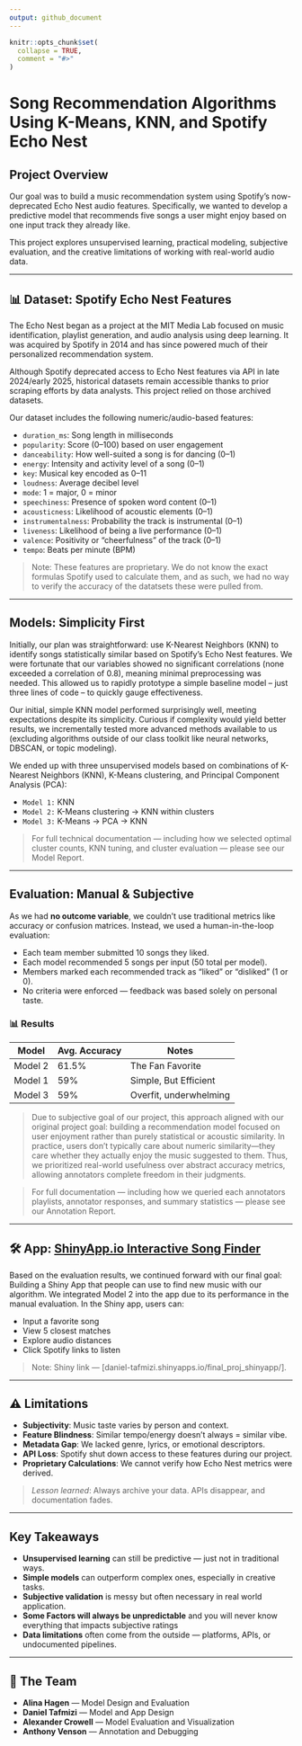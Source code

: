 ```yaml
---
output: github_document
---
```


<!-- README.md is generated from README.Rmd. Please edit that file -->

```r
knitr::opts_chunk$set(
  collapse = TRUE,
  comment = "#>"
)
```

# Song Recommendation Algorithms Using K-Means, KNN, and Spotify Echo Nest

## Project Overview

Our goal was to build a music recommendation system using Spotify’s now-deprecated Echo Nest audio features. Specifically, we wanted to develop a predictive model that recommends five songs a user might enjoy based on one input track they already like.

This project explores unsupervised learning, practical modeling, subjective evaluation, and the creative limitations of working with real-world audio data.

---

## 📊 Dataset: Spotify Echo Nest Features

The Echo Nest began as a project at the MIT Media Lab focused on music identification, playlist generation, and audio analysis using deep learning. It was acquired by Spotify in 2014 and has since powered much of their personalized recommendation system. 

Although Spotify deprecated access to Echo Nest features via API in late 2024/early 2025, historical datasets remain accessible thanks to prior scraping efforts by data analysts. This project relied on those archived datasets.

Our dataset includes the following numeric/audio-based features:

- `duration_ms`: Song length in milliseconds  
- `popularity`: Score (0–100) based on user engagement  
- `danceability`: How well-suited a song is for dancing (0–1)  
- `energy`: Intensity and activity level of a song (0–1)  
- `key`: Musical key encoded as 0–11  
- `loudness`: Average decibel level  
- `mode`: 1 = major, 0 = minor  
- `speechiness`: Presence of spoken word content (0–1)  
- `acousticness`: Likelihood of acoustic elements (0–1)  
- `instrumentalness`: Probability the track is instrumental (0–1)  
- `liveness`: Likelihood of being a live performance (0–1)  
- `valence`: Positivity or “cheerfulness” of the track (0–1)  
- `tempo`: Beats per minute (BPM)  

> Note: These features are proprietary. We do not know the exact formulas Spotify used to calculate them, and as such, we had no way to verify the accuracy of the datatsets these were pulled from.

---

## Models: Simplicity First

Initially, our plan was straightforward: use K-Nearest Neighbors (KNN) to identify songs statistically similar based on Spotify’s Echo Nest features. We were fortunate that our variables showed no significant correlations (none exceeded a correlation of 0.8), meaning minimal preprocessing was needed. This allowed us to rapidly prototype a simple baseline model -- just three lines of code -- to quickly gauge effectiveness.

Our initial, simple KNN model performed surprisingly well, meeting expectations despite its simplicity. Curious if complexity would yield better results, we incrementally tested more advanced methods available to us (excluding algorithms outside of our class toolkit like neural networks, DBSCAN, or topic modeling). 

We ended up with three unsupervised models based on combinations of K-Nearest Neighbors (KNN), K-Means clustering, and Principal Component Analysis (PCA):

- `Model 1:` KNN
- `Model 2:` K-Means clustering → KNN within clusters  
- `Model 3:` K-Means → PCA → KNN  


> For full technical documentation — including how we selected optimal cluster counts, KNN tuning, and cluster evaluation — please see our Model Report.


---

## Evaluation: Manual & Subjective

As we had **no outcome variable**, we couldn’t use traditional metrics like accuracy or confusion matrices. Instead, we used a human-in-the-loop evaluation:

- Each team member submitted 10 songs they liked.
- Each model recommended 5 songs per input (50 total per model).
- Members marked each recommended track as “liked” or “disliked” (1 or 0).
- No criteria were enforced — feedback was based solely on personal taste.

### 📊 Results

| Model   | Avg. Accuracy  | Notes                   |
|---------|----------------|------------------------|
| Model 2 | 61.5%          | The Fan Favorite       |
| Model 1 | 59%            | Simple, But Efficient  |
| Model 3 | 59%            | Overfit, underwhelming |

> Due to subjective goal of our project, this approach aligned with our original project goal: building a recommendation model focused on user enjoyment rather than purely statistical or acoustic similarity. In practice, users don’t typically care about numeric similarity—they care whether they actually enjoy the music suggested to them. Thus, we prioritized real-world usefulness over abstract accuracy metrics, allowing annotators complete freedom in their judgments.

> For full documentation — including how we queried each annotators playlists, annotator responses, and summary statistics — please see our Annotation Report.

---

## 🛠️ App: [ShinyApp.io Interactive Song Finder](#)

Based on the evaluation results, we continued forward with our final goal: Building a Shiny App that people can use to find new music with our algorithm. We integrated Model 2 into the app due to its performance in the manual evaluation. In the Shiny app, users can:

- Input a favorite song  
- View 5 closest matches  
- Explore audio distances  
- Click Spotify links to listen  

> Note: Shiny link — [daniel-tafmizi.shinyapps.io/final_proj_shinyapp/].

---

## ⚠️ Limitations

- **Subjectivity**: Music taste varies by person and context.  
- **Feature Blindness**: Similar tempo/energy doesn't always = similar vibe.  
- **Metadata Gap**: We lacked genre, lyrics, or emotional descriptors.  
- **API Loss**: Spotify shut down access to these features during our project.  
- **Proprietary Calculations**: We cannot verify how Echo Nest metrics were derived.

> *Lesson learned*: Always archive your data. APIs disappear, and documentation fades.

---

## Key Takeaways

- **Unsupervised learning** can still be predictive — just not in traditional ways.
- **Simple models** can outperform complex ones, especially in creative tasks.
- **Subjective validation** is messy but often necessary in real world application.
- **Some Factors will always be unpredictable** and you will never know everything that impacts subjective ratings
- **Data limitations** often come from the outside — platforms, APIs, or undocumented pipelines.

---

## 👥 The Team

- **Alina Hagen** — Model Design and Evaluation 
- **Daniel Tafmizi** — Model and App Design  
- **Alexander Crowell** — Model Evaluation and Visualization  
- **Anthony Venson** — Annotation and Debugging





